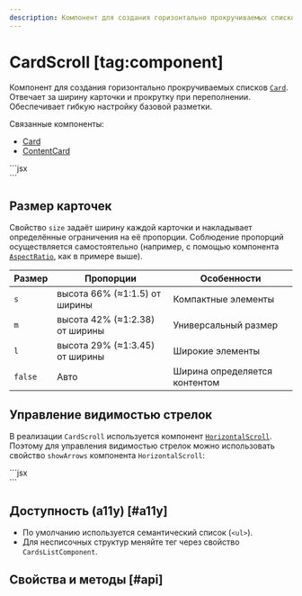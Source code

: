 ```yaml
---
description: Компонент для создания горизонтально прокручиваемых списков Card.
---
```


<Overview group="layout">

# CardScroll [tag:component]

Компонент для создания горизонтально прокручиваемых списков [`Card`](/components/card).
Отвечает за ширину карточки и прокрутку при переполнении. Обеспечивает гибкую настройку базовой разметки.

Связанные компоненты:

- [Card](/components/card)
- [ContentCard](/components/content-card)

</Overview>


<Playground Wrapper={BlockWrapper}>
  ```jsx
  <CardScroll size="s">
    <Card mode="shadow">
      <AspectRatio ratio={100 / 66}>
        <div />
      </AspectRatio>
    </Card>
    <Card mode="shadow">
      <AspectRatio ratio={100 / 66}>
        <div />
      </AspectRatio>
    </Card>
    <Card mode="shadow">
      <AspectRatio ratio={100 / 66}>
        <div />
      </AspectRatio>
    </Card>
    <Card mode="shadow">
      <AspectRatio ratio={100 / 66}>
        <div />
      </AspectRatio>
    </Card>
  </CardScroll>
  ```
</Playground>

## Размер карточек

Свойство `size` задаёт ширину каждой карточки и накладывает определённые ограничения на её пропорции.
Соблюдение пропорций осуществляется самостоятельно
(например, с помощью компонента [`AspectRatio`](/components/aspect-ratio), как в примере выше).

| Размер  | Пропорции                      | Особенности                   |
| ------- | ------------------------------ | ----------------------------- |
| `s`     | высота 66% (≈1:1.5) от ширины  | Компактные элементы           |
| `m`     | высота 42% (≈1:2.38) от ширины | Универсальный размер          |
| `l`     | высота 29% (≈1:3.45) от ширины | Широкие элементы              |
| `false` | Авто                           | Ширина определяется контентом |

## Управление видимостью стрелок

В реализации `CardScroll` используется компонент [`HorizontalScroll`](/components/horizontal-scroll).
Поэтому для управления видимостью стрелок можно использовать свойство `showArrows` компонента `HorizontalScroll`:

<Playground Wrapper={BlockWrapper}>
  ```jsx
  <CardScroll size="m" showArrows="always">
    <Card mode="shadow">
      <AspectRatio ratio={100 / 42}>
        <div />
      </AspectRatio>
    </Card>
    <Card mode="shadow">
      <AspectRatio ratio={100 / 42}>
        <div />
      </AspectRatio>
    </Card>
    <Card mode="shadow">
      <AspectRatio ratio={100 / 42}>
        <div />
      </AspectRatio>
    </Card>
    <Card mode="shadow">
      <AspectRatio ratio={100 / 42}>
        <div />
      </AspectRatio>
    </Card>
  </CardScroll>
  ```
</Playground>

## Доступность (a11y) [#a11y]

- По умолчанию используется семантический список (`<ul>`).
- Для несписочных структур меняйте тег через свойство `CardsListComponent`.

## Свойства и методы [#api]

<PropsTable name="CardScroll" />
